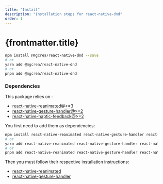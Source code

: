 ```yaml
---
title: "Install"
description: "Installation steps for react-native-dnd"
order: 1
---
```


# {frontmatter.title}

```bash
npm install @mgcrea/react-native-dnd --save
# or
yarn add @mgcrea/react-native-dnd
# or
pnpm add @mgcrea/react-native-dnd
```

### Dependencies

This package relies on :

- [react-native-reanimated@>=3](https://github.com/software-mansion/react-native-reanimated/)
- [react-native-gesture-handler@>=2](https://github.com/software-mansion/react-native-gesture-handler/)
- [react-native-haptic-feedback@>=2](https://github.com/mkuczera/react-native-haptic-feedback/)

You first need to add them as dependencies:

```bash
npm install react-native-reanimated react-native-gesture-handler react-native-haptic-feedback --save
# or
yarn add react-native-reanimated react-native-gesture-handler react-native-haptic-feedback
# or
pnpm add react-native-reanimated react-native-gesture-handler react-native-haptic-feedback
```

Then you must follow their respective installation instructions:

- [react-native-reanimated](https://docs.swmansion.com/react-native-reanimated/docs/fundamentals/installation)
- [react-native-gesture-handler](https://docs.swmansion.com/react-native-gesture-handler/docs/installation)
